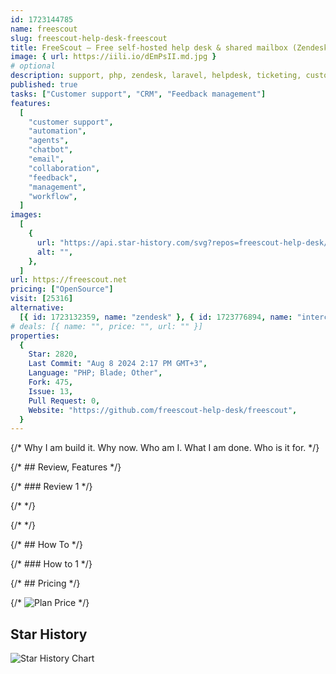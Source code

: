```yaml
---
id: 1723144785
name: freescout
slug: freescout-help-desk-freescout
title: FreeScout — Free self-hosted help desk & shared mailbox (Zendesk / Help Scout alternative)
image: { url: https://iili.io/dEmPsII.md.jpg }
# optional
description: support, php, zendesk, laravel, helpdesk, ticketing, customer-support, helpscout, ticketing-system, help-desk, helpdesk-ticketing, shared-mailboxes, zendesk-alternative, osticket-alternative,  ,
published: true
tasks: ["Customer support", "CRM", "Feedback management"]
features:
  [
    "customer support",
    "automation",
    "agents",
    "chatbot",
    "email",
    "collaboration",
    "feedback",
    "management",
    "workflow",
  ]
images:
  [
    {
      url: "https://api.star-history.com/svg?repos=freescout-help-desk/freescout",
      alt: "",
    },
  ]
url: https://freescout.net
pricing: ["OpenSource"]
visit: [25316]
alternative:
  [{ id: 1723132359, name: "zendesk" }, { id: 1723776894, name: "intercom" }]
# deals: [{ name: "", price: "", url: "" }]
properties:
  {
    Star: 2820,
    Last Commit: "Aug 8 2024 2:17 PM GMT+3",
    Language: "PHP; Blade; Other",
    Fork: 475,
    Issue: 13,
    Pull Request: 0,
    Website: "https://github.com/freescout-help-desk/freescout",
  }
---
```


{/* Why I am build it. Why now. Who am I. What I am done. Who is it for. */}

{/* ## Review, Features */}

{/* ### Review 1 */}

{/* <DetailYoutube videoId="" startTime={0} /> */}

{/* <Twitters ids=[] /> */}

{/* ## How To */}

{/* ### How to 1 */}

{/* ## Pricing */}

{/* <Img src="" alt="Plan Price" /> */}

## Star History

![Star History Chart](https://api.star-history.com/svg?repos=freescout-help-desk/freescout)
